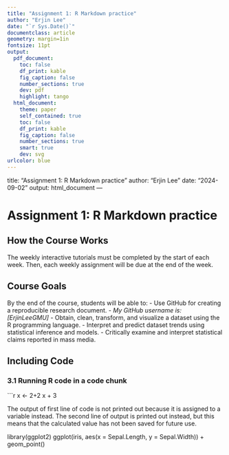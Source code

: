 ```yaml
---
title: "Assignment 1: R Markdown practice"
author: "Erjin Lee"
date: "`r Sys.Date()`"
documentclass: article
geometry: margin=1in
fontsize: 11pt
output:
  pdf_document:
    toc: false
    df_print: kable
    fig_caption: false
    number_sections: true
    dev: pdf
    highlight: tango
  html_document:
    theme: paper
    self_contained: true
    toc: false
    df_print: kable
    fig_caption: false
    number_sections: true
    smart: true
    dev: svg
urlcolor: blue
---
```


<!-- Write your Markdown below this line -->


title: "Assignment 1: R Markdown practice"
author: "Erjin Lee"
date: "2024-09-02"
output: html_document
---

# Assignment 1: R Markdown practice

## How the Course Works
The weekly interactive tutorials must be completed by the start of each week. Then, each weekly assignment will be due at the end of the week.

## Course Goals
By the end of the course, students will be able to:
- Use GitHub for creating a reproducible research document.
- *My GitHub username is: [ErjinLeeGMU]*
- Obtain, clean, transform, and visualize a dataset using the R programming language.
- Interpret and predict dataset trends using statistical inference and models.
- Critically examine and interpret statistical claims reported in mass media.

## Including Code

### 3.1 Running R code in a code chunk

```r
x <- 2+2
x + 3

The output of first line of code is not printed out because it is assigned to a variable instead.
The second line of output is printed out instead, but this means that the calculated value has not
been saved for future use.

library(ggplot2)
ggplot(iris, aes(x = Sepal.Length, y = Sepal.Width)) +
  geom_point()

